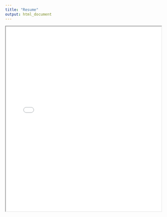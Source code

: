 ```yaml
---
title: "Resume"
output: html_document
---
```


<iframe src="docs/Journal_files/figure-html/Resume.pdf" width="100%" height="600px"></iframe>
